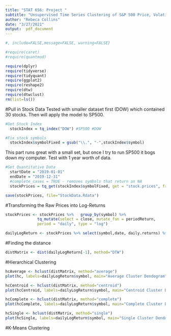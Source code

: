 ```yaml
---
title: "STAT 656: Project "
subtitle: "Unsupervised Time Series Clustering of S&P 500 Price, Volatility, and Financials"
author: "Rebeca Collins"
date: "3/27/2021"
output:  pdf_document
---
```


```r
#, include=FALSE,message=FALSE, warning=FALSE}

#require(caret)
#require(quantmod)

require(dplyr)
require(tidyverse)
require(tidyquant)
require(ggplot2)
require(reshape2)
require(dtw)
require(dtwclust)
rm(list=ls())
```

#Pull in Stock Data
Tested with smaller dataset first (DOW) which contained 30 stocks. Then will apply the model to SP500.
```r
#Get Stock Index
  stockIndex = tq_index("DOW") #SP500 #DOW

#Fix stock symbols
  stockIndex$symbolFixed = gsub("\\.", "-",stockIndex$symbol)
```

This part runs great with a small set, but once I try to run SP500 it bogs down my computer. Test with 1 year worth of data.
``` r
#Get Quantitative Data
  startDate = "2019-01-01"
  endDate = "2019-12-31"
  #complete_cases = TRUE - removes symbols that return an NA 
  stockPrices = tq_get(stockIndex$symbolFixed, get = "stock.prices", from = startDate, to =endDate, complete_cases = TRUE )

save(stockPrices, file="StockData.Rdata")
```

#Transforming the Raw Prices into Log-Returns
```r
stockPrices <- stockPrices %>%   group_by(symbol) %>%
              tq_mutate(select = close, mutate_fun = periodReturn,
              period = "daily", type = "log")

dailyLogReturn <- stockPrices %>% select(symbol,date, daily.returns) %>% spread(date,daily.returns) %>% drop_na()
```

#Finding the  distance
```r
distMatrix <- dist(dailyLogReturn[-1], method="DTW")

```

#Hierarchical Clustering
```r
hcAverage <- hclust(distMatrix, method="average")
plot(hc, labels=dailyLogReturn$symbol, main="Average Cluster Dendogram")
```
```r
hcCentroid <- hclust(distMatrix, method="centroid")
plot(hcCentroid, labels=dailyLogReturn$symbol, main="Centroid Cluster Dendogram")
```
```r
hcComplete <- hclust(distMatrix, method="complete")
plot(hcComplete, labels=dailyLogReturn$symbol, main="Complete Cluster Dendogram")
```
```r
hcSingle <- hclust(distMatrix, method="single")
plot(hcSingle, labels=dailyLogReturn$symbol, main="Single Cluster Dendogram")
```

#K-Means Clustering